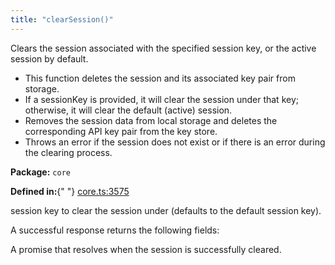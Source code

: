 ```yaml
---
title: "clearSession()"
---
```



<H3Bordered text="Overview" />

Clears the session associated with the specified session key, or the active session by default.

<ul>
  <li>
    This function deletes the session and its associated key pair from storage.
  </li>
  <li>
    If a sessionKey is provided, it will clear the session under that key;
    otherwise, it will clear the default (active) session.
  </li>
  <li>
    Removes the session data from local storage and deletes the corresponding
    API key pair from the key store.
  </li>
  <li>
    Throws an error if the session does not exist or if there is an error during
    the clearing process.
  </li>
</ul>

<p>
  <strong>Package:</strong> <code>core</code>
</p>

<p>
  <strong>Defined in:</strong>{" "}
  <a href="https://github.com/tkhq/sdk/blob/main/packages/core/src/__clients__/core.ts#L3575">
    core.ts:3575
  </a>
</p>

<H3Bordered text="Parameters" />

<ParamField body="params" type="object" required={false} path="params">
  <Expandable title="params details">
    <NestedParam
      parentKey="params"
      childKey="sessionKey"
      type="string"
      required={false}
    >
      session key to clear the session under (defaults to the default session
      key).
    </NestedParam>
  </Expandable>
</ParamField>

<H3Bordered text="Response" />A successful response returns the following
fields:

<ResponseField name="returns" type="void" required={true}>
  A promise that resolves when the session is successfully cleared.
</ResponseField>
